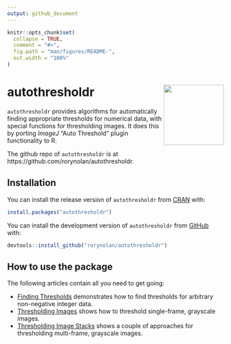 ```yaml
---
output: github_document
---
```


<!-- index.md is generated from index.Rmd. Please edit that file -->

```r
knitr::opts_chunk$set(
  collapse = TRUE,
  comment = "#>",
  fig.path = "man/figures/README-",
  out.width = "100%"
)
```
# autothresholdr <img src="man/figures/logo.png" align="right" height=140/>

`autothresholdr` provides algorithms for automatically finding appropriate thresholds for numerical data, with special functions for thresholding images. It does this by porting _ImageJ_ "Auto Threshold" plugin functionality to R.

The github repo of `autothresholdr` is at https://github.com/rorynolan/autothresholdr.

## Installation

You can install the release version of `autothresholdr` from [CRAN](https://CRAN.R-project.org) with:

```r
install.packages("autothresholdr")
```

You can install the development version of `autothresholdr` from [GitHub](https://github.com/rorynolan/autothresholdr/) with:

```r
devtools::install_github("rorynolan/autothresholdr")
```


## How to use the package

The following articles contain all you need to get going:

* [Finding Thresholds](https://rorynolan.github.io/autothresholdr/articles/finding-thresholds.html) demonstrates how to find thresholds for arbitrary non-negative integer data.
* [Thresholding Images](https://rorynolan.github.io/autothresholdr/articles/thresholding-images.html) shows how to threshold single-frame, grayscale images.
* [Thresholding Image Stacks](https://rorynolan.github.io/autothresholdr/articles/thresholding-image-stacks.html) shows a couple of approaches for thresholding multi-frame, grayscale images.
